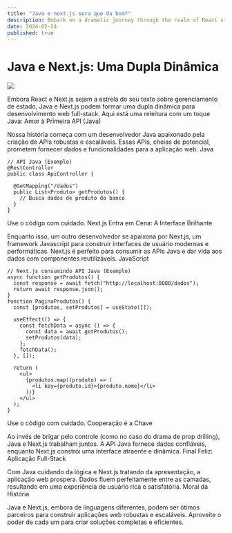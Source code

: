 ```yaml
---
title: "Java e next.js sera que da bom?"
description: Embark on a dramatic journey through the realm of React state management. Witness the love triangles, betrayals, and heartaches that components face as they navigate the complex world of state management, with a special appearance by Redux.
date: 2024-02-24
published: true
---
```


# Java e Next.js: Uma Dupla Dinâmica
![](1_x9KnNhlErOsZygXCjE7dUQ.png)


Embora React e Next.js sejam a estrela do seu texto sobre gerenciamento de estado, Java e Next.js podem formar uma dupla dinâmica para desenvolvimento web full-stack. Aqui está uma releitura com um toque Java:
Amor à Primeira API (Java)

Nossa história começa com um desenvolvedor Java apaixonado pela criação de APIs robustas e escaláveis. Essas APIs, cheias de potencial, prometem fornecer dados e funcionalidades para a aplicação web.
Java
```
// API Java (Exemplo)
@RestController
public class ApiController {

  @GetMapping("/dados")
  public List<Produto> getProdutos() {
    // Busca dados de produto do banco
  }
}
```
Use o código com cuidado.
Next.js Entra em Cena: A Interface Brilhante

Enquanto isso, um outro desenvolvedor se apaixona por Next.js, um framework Javascript para construir interfaces de usuário modernas e performáticas. Next.js é perfeito para consumir as APIs Java e dar vida aos dados com componentes reutilizáveis.
JavaScript
```
// Next.js consumindo API Java (Exemplo)
async function getProdutos() {
  const response = await fetch("http://localhost:8080/dados");
  return await response.json();
}
function PaginaProdutos() {
  const [produtos, setProdutos] = useState([]);

  useEffect(() => {
    const fetchData = async () => {
      const data = await getProdutos();
      setProdutos(data);
    };
    fetchData();
  }, []);

  return (
    <ul>
      {produtos.map((produto) => (
        <li key={produto.id}>{produto.nome}</li>
      ))}
    </ul>
  );
}
```

Use o código com cuidado.
Cooperação é a Chave

Ao invés de brigar pelo controle (como no caso do drama de prop drilling), Java e Next.js trabalham juntos. A API Java fornece dados confiáveis, enquanto Next.js constrói uma interface atraente e dinâmica.
Final Feliz: Aplicação Full-Stack

Com Java cuidando da lógica e Next.js tratando da apresentação, a aplicação web prospera. Dados fluem perfeitamente entre as camadas, resultando em uma experiência de usuário rica e satisfatória.
Moral da História

Java e Next.js, embora de linguagens diferentes, podem ser ótimos parceiros para construir aplicações web robustas e escaláveis. Aproveite o poder de cada um para criar soluções completas e eficientes.